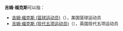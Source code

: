 '''吉姆·福克斯'''可以指：
* [[吉姆·福克斯_(篮球运动员)|吉姆·福克斯 (篮球运动员)]]（{{lang-en|Jim Fox}}），美国篮球运动员
* [[吉姆·福克斯_(现代五项运动员)|吉姆·福克斯 (现代五项运动员)]]（{{lang-en|Jim Fox}}），英国现代五项运动员

{{Disambiguation|J|Cat=五字人名译名消歧义}}